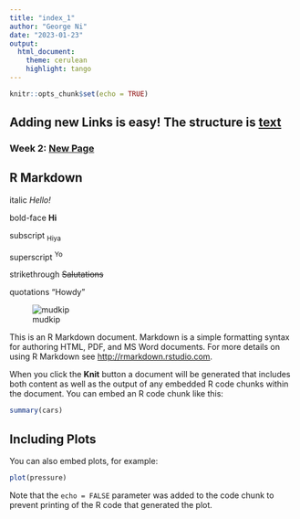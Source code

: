 ```yaml
---
title: "index_1"
author: "George Ni"
date: "2023-01-23"
output:
  html_document: 
    theme: cerulean
    highlight: tango
---
```


```r
knitr::opts_chunk$set(echo = TRUE)
```
## Adding new Links is easy! The structure is [text](link)

### Week 2: [New Page](newpage.html)

## R Markdown

italic *Hello!*

bold-face **Hi**

subscript ~Hiya~

superscript ^Yo^

strikethrough ~~Salutations~~

quotations "Howdy"

![mudkip](docs/mudkip.png)

This is an R Markdown document. Markdown is a simple formatting syntax for authoring HTML, PDF, and MS Word documents. For more details on using R Markdown see <http://rmarkdown.rstudio.com>.

When you click the **Knit** button a document will be generated that includes both content as well as the output of any embedded R code chunks within the document. You can embed an R code chunk like this:

```r
summary(cars)
```

## Including Plots

You can also embed plots, for example:

```r
plot(pressure)
```

Note that the `echo = FALSE` parameter was added to the code chunk to prevent printing of the R code that generated the plot.
